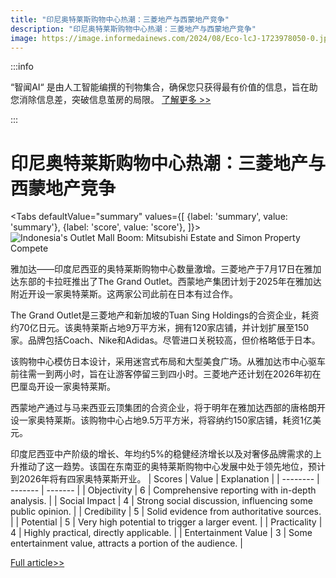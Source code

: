 ```yaml
---
title: "印尼奥特莱斯购物中心热潮：三菱地产与西蒙地产竞争"
description: "印尼奥特莱斯购物中心热潮：三菱地产与西蒙地产竞争"
image: https://image.informedainews.com/2024/08/Eco-lcJ-1723978050-0.jpg
---
```



:::info

“智闻AI“ 是由人工智能编撰的刊物集合，确保您只获得最有价值的信息，旨在助您消除信息差，突破信息茧房的局限。  [了解更多 >>](/)

:::

# 印尼奥特莱斯购物中心热潮：三菱地产与西蒙地产竞争


<Tabs
	defaultValue="summary"
	values={[
	{label: 'summary', value: 'summary'},
	{label: 'score', value: 'score'},
]}>
<TabItem value="summary">
<img
  src="https://image.informedainews.com/2024/08/Eco-lcJ-1723978050-0.jpg"
  alt="Indonesia's Outlet Mall Boom: Mitsubishi Estate and Simon Property Compete"
/>



雅加达——印度尼西亚的奥特莱斯购物中心数量激增。三菱地产于7月17日在雅加达东部的卡拉旺推出了The Grand Outlet。西蒙地产集团计划于2025年在雅加达附近开设一家奥特莱斯。这两家公司此前在日本有过合作。

The Grand Outlet是三菱地产和新加坡的Tuan Sing Holdings的合资企业，耗资约70亿日元。该奥特莱斯占地9万平方米，拥有120家店铺，并计划扩展至150家。品牌包括Coach、Nike和Adidas。尽管进口关税较高，但价格略低于日本。

该购物中心模仿日本设计，采用迷宫式布局和大型美食广场。从雅加达市中心驱车前往需一到两小时，旨在让游客停留三到四小时。三菱地产还计划在2026年初在巴厘岛开设一家奥特莱斯。

西蒙地产通过与马来西亚云顶集团的合资企业，将于明年在雅加达西部的唐格朗开设一家奥特莱斯。该购物中心占地9.5万平方米，将容纳约150家店铺，耗资1亿美元。

印度尼西亚中产阶级的增长、年均约5%的稳健经济增长以及对奢侈品牌需求的上升推动了这一趋势。该国在东南亚的奥特莱斯购物中心发展中处于领先地位，预计到2026年将有四家奥特莱斯开业。
</TabItem>
<TabItem value="score">
	| Scores     | Value   | Explanation |
	| -------- | ------- | ------- |
	| Objectivity  | 6    | Comprehensive reporting with in-depth analysis.    |
	| Social Impact | 4     | Strong social discussion, influencing some public opinion.    |
	| Credibility    | 5    | Solid evidence from authoritative sources.    |
	| Potential    | 5    | Very high potential to trigger a larger event.    |
	| Practicality    | 4    | Highly practical, directly applicable.    |
	| Entertainment Value    | 3    | Some entertainment value, attracts a portion of the audience.    |
</TabItem>
</Tabs>

[Full article>>](https://asia.nikkei.com/Business/Retail/Mitsubishi-Estate-takes-on-Simon-Property-in-Indonesian-outlet-malls)
